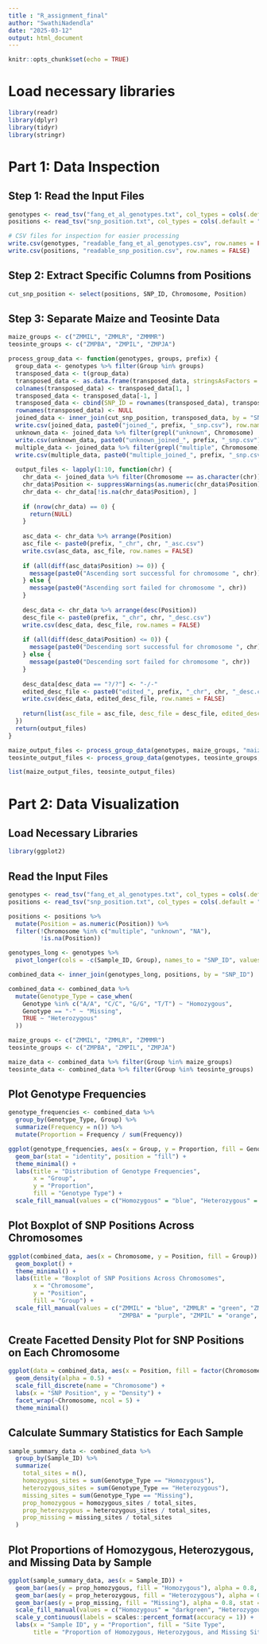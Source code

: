 ```yaml
---
title : "R_assignment_final"
author: "SwathiNadendla"
date: "2025-03-12"
output: html_document
---
```


```r
knitr::opts_chunk$set(echo = TRUE)
```

# Load necessary libraries
```r
library(readr)
library(dplyr)
library(tidyr)
library(stringr)
```

# Part 1: Data Inspection

## Step 1: Read the Input Files
```r
genotypes <- read_tsv("fang_et_al_genotypes.txt", col_types = cols(.default = "c"))
positions <- read_tsv("snp_position.txt", col_types = cols(.default = "c"))

# CSV files for inspection for easier processing
write.csv(genotypes, "readable_fang_et_al_genotypes.csv", row.names = FALSE)
write.csv(positions, "readable_snp_position.csv", row.names = FALSE)
```

## Step 2: Extract Specific Columns from Positions
```r
cut_snp_position <- select(positions, SNP_ID, Chromosome, Position)
```

## Step 3: Separate Maize and Teosinte Data
```r
maize_groups <- c("ZMMIL", "ZMMLR", "ZMMMR")
teosinte_groups <- c("ZMPBA", "ZMPIL", "ZMPJA")

process_group_data <- function(genotypes, groups, prefix) {
  group_data <- genotypes %>% filter(Group %in% groups)
  transposed_data <- t(group_data)
  transposed_data <- as.data.frame(transposed_data, stringsAsFactors = FALSE)
  colnames(transposed_data) <- transposed_data[1, ]
  transposed_data <- transposed_data[-1, ]
  transposed_data <- cbind(SNP_ID = rownames(transposed_data), transposed_data)
  rownames(transposed_data) <- NULL
  joined_data <- inner_join(cut_snp_position, transposed_data, by = "SNP_ID")
  write.csv(joined_data, paste0("joined_", prefix, "_snp.csv"), row.names = FALSE)
  unknown_data <- joined_data %>% filter(grepl("unknown", Chromosome) | grepl("unknown", Position))
  write.csv(unknown_data, paste0("unknown_joined_", prefix, "_snp.csv"), row.names = FALSE)
  multiple_data <- joined_data %>% filter(grepl("multiple", Chromosome) | grepl("multiple", Position))
  write.csv(multiple_data, paste0("multiple_joined_", prefix, "_snp.csv"), row.names = FALSE)
  
  output_files <- lapply(1:10, function(chr) {
    chr_data <- joined_data %>% filter(Chromosome == as.character(chr))
    chr_data$Position <- suppressWarnings(as.numeric(chr_data$Position))
    chr_data <- chr_data[!is.na(chr_data$Position), ]
    
    if (nrow(chr_data) == 0) {
      return(NULL)
    }
    
    asc_data <- chr_data %>% arrange(Position)
    asc_file <- paste0(prefix, "_chr", chr, "_asc.csv")
    write.csv(asc_data, asc_file, row.names = FALSE)
    
    if (all(diff(asc_data$Position) >= 0)) {
      message(paste0("Ascending sort successful for chromosome ", chr))
    } else {
      message(paste0("Ascending sort failed for chromosome ", chr))
    }
    
    desc_data <- chr_data %>% arrange(desc(Position))
    desc_file <- paste0(prefix, "_chr", chr, "_desc.csv")
    write.csv(desc_data, desc_file, row.names = FALSE)
    
    if (all(diff(desc_data$Position) <= 0)) {
      message(paste0("Descending sort successful for chromosome ", chr))
    } else {
      message(paste0("Descending sort failed for chromosome ", chr))
    }
    
    desc_data[desc_data == "?/?"] <- "-/-"
    edited_desc_file <- paste0("edited_", prefix, "_chr", chr, "_desc.csv")
    write.csv(desc_data, edited_desc_file, row.names = FALSE)
    
    return(list(asc_file = asc_file, desc_file = desc_file, edited_desc_file = edited_desc_file))
  })
  return(output_files)
}

maize_output_files <- process_group_data(genotypes, maize_groups, "maize")
teosinte_output_files <- process_group_data(genotypes, teosinte_groups, "teosinte")

list(maize_output_files, teosinte_output_files)
```

# Part 2: Data Visualization

## Load Necessary Libraries
```r
library(ggplot2)
```

## Read the Input Files
```r
genotypes <- read_tsv("fang_et_al_genotypes.txt", col_types = cols(.default = "c"))
positions <- read_tsv("snp_position.txt", col_types = cols(.default = "c"))

positions <- positions %>%
  mutate(Position = as.numeric(Position)) %>%
  filter(!Chromosome %in% c("multiple", "unknown", "NA"),
         !is.na(Position))

genotypes_long <- genotypes %>%
  pivot_longer(cols = -c(Sample_ID, Group), names_to = "SNP_ID", values_to = "Genotype")

combined_data <- inner_join(genotypes_long, positions, by = "SNP_ID")

combined_data <- combined_data %>%
  mutate(Genotype_Type = case_when(
    Genotype %in% c("A/A", "C/C", "G/G", "T/T") ~ "Homozygous",
    Genotype == "-" ~ "Missing",
    TRUE ~ "Heterozygous"
  ))

maize_groups <- c("ZMMIL", "ZMMLR", "ZMMMR")
teosinte_groups <- c("ZMPBA", "ZMPIL", "ZMPJA")

maize_data <- combined_data %>% filter(Group %in% maize_groups)
teosinte_data <- combined_data %>% filter(Group %in% teosinte_groups)
```

## Plot Genotype Frequencies
```r
genotype_frequencies <- combined_data %>%
  group_by(Genotype_Type, Group) %>%
  summarize(Frequency = n()) %>%
  mutate(Proportion = Frequency / sum(Frequency))

ggplot(genotype_frequencies, aes(x = Group, y = Proportion, fill = Genotype_Type)) +
  geom_bar(stat = "identity", position = "fill") +
  theme_minimal() +
  labs(title = "Distribution of Genotype Frequencies",
       x = "Group",
       y = "Proportion",
       fill = "Genotype Type") +
  scale_fill_manual(values = c("Homozygous" = "blue", "Heterozygous" = "green", "Missing" = "red"))
```

## Plot Boxplot of SNP Positions Across Chromosomes
```r
ggplot(combined_data, aes(x = Chromosome, y = Position, fill = Group)) +
  geom_boxplot() +
  theme_minimal() +
  labs(title = "Boxplot of SNP Positions Across Chromosomes",
       x = "Chromosome",
       y = "Position",
       fill = "Group") +
  scale_fill_manual(values = c("ZMMIL" = "blue", "ZMMLR" = "green", "ZMMMR" = "red",
                               "ZMPBA" = "purple", "ZMPIL" = "orange", "ZMPJA" = "pink"))
```

## Create Facetted Density Plot for SNP Positions on Each Chromosome
```r
ggplot(data = combined_data, aes(x = Position, fill = factor(Chromosome))) +
  geom_density(alpha = 0.5) +
  scale_fill_discrete(name = "Chromosome") +
  labs(x = "SNP Position", y = "Density") +
  facet_wrap(~Chromosome, ncol = 5) +
  theme_minimal()
```

## Calculate Summary Statistics for Each Sample
```r
sample_summary_data <- combined_data %>%
  group_by(Sample_ID) %>%
  summarize(
    total_sites = n(),
    homozygous_sites = sum(Genotype_Type == "Homozygous"),
    heterozygous_sites = sum(Genotype_Type == "Heterozygous"),
    missing_sites = sum(Genotype_Type == "Missing"),
    prop_homozygous = homozygous_sites / total_sites,
    prop_heterozygous = heterozygous_sites / total_sites,
    prop_missing = missing_sites / total_sites
  )
```

## Plot Proportions of Homozygous, Heterozygous, and Missing Data by Sample
```r
ggplot(sample_summary_data, aes(x = Sample_ID)) +
  geom_bar(aes(y = prop_homozygous, fill = "Homozygous"), alpha = 0.8, stat = "identity") +
  geom_bar(aes(y = prop_heterozygous, fill = "Heterozygous"), alpha = 0.8, stat = "identity") +
  geom_bar(aes(y = prop_missing, fill = "Missing"), alpha = 0.8, stat = "identity") +
  scale_fill_manual(values = c("Homozygous" = "darkgreen", "Heterozygous" = "yellow", "Missing" = "gray")) +
  scale_y_continuous(labels = scales::percent_format(accuracy = 1)) +
  labs(x = "Sample ID", y = "Proportion", fill = "Site Type", 
       title = "Proportion of Homozygous, Heterozygous, and Missing Sites by Sample ID")
```